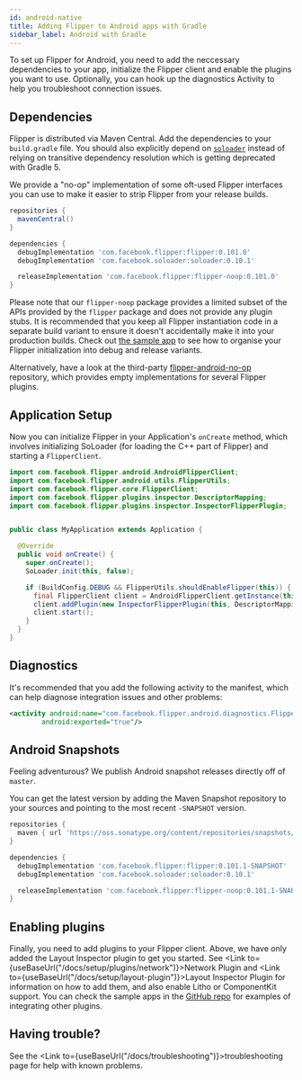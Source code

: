 ```yaml
---
id: android-native
title: Adding Flipper to Android apps with Gradle
sidebar_label: Android with Gradle
---
```


To set up Flipper for Android, you need to add the neccessary dependencies to your
app, initialize the Flipper client and enable the plugins you want to use. Optionally,
you can hook up the diagnostics Activity to help you troubleshoot connection issues.

## Dependencies

Flipper is distributed via Maven Central. Add the dependencies to your `build.gradle` file.
You should also explicitly depend on [`soloader`](https://github.com/facebook/soloader)
instead of relying on transitive dependency resolution which is getting deprecated
with Gradle 5.

We provide a "no-op" implementation of some oft-used Flipper interfaces you can
use to make it easier to strip Flipper from your release builds.

```groovy
repositories {
  mavenCentral()
}

dependencies {
  debugImplementation 'com.facebook.flipper:flipper:0.101.0'
  debugImplementation 'com.facebook.soloader:soloader:0.10.1'

  releaseImplementation 'com.facebook.flipper:flipper-noop:0.101.0'
}
```

<div class="warning">

Please note that our `flipper-noop` package provides a limited subset of the
APIs provided by the `flipper` package and does not provide any plugin stubs.
It is recommended that you keep all Flipper instantiation code in a separate
build variant to ensure it doesn't accidentally make it into your production
builds. Check out [the sample
app](https://github.com/facebook/flipper/tree/master/android/sample/src) to
see how to organise your Flipper initialization into debug and release
variants.

Alternatively, have a look at the third-party
[flipper-android-no-op](https://github.com/theGlenn/flipper-android-no-op)
repository, which provides empty implementations for several Flipper plugins.

</div>

## Application Setup

Now you can initialize Flipper in your Application's `onCreate` method, which involves
initializing SoLoader (for loading the C++ part of Flipper) and starting a `FlipperClient`.

```java
import com.facebook.flipper.android.AndroidFlipperClient;
import com.facebook.flipper.android.utils.FlipperUtils;
import com.facebook.flipper.core.FlipperClient;
import com.facebook.flipper.plugins.inspector.DescriptorMapping;
import com.facebook.flipper.plugins.inspector.InspectorFlipperPlugin;


public class MyApplication extends Application {

  @Override
  public void onCreate() {
    super.onCreate();
    SoLoader.init(this, false);

    if (BuildConfig.DEBUG && FlipperUtils.shouldEnableFlipper(this)) {
      final FlipperClient client = AndroidFlipperClient.getInstance(this);
      client.addPlugin(new InspectorFlipperPlugin(this, DescriptorMapping.withDefaults()));
      client.start();
    }
  }
}
```

## Diagnostics

It's recommended that you add the following activity to the manifest, which can help diagnose integration issues and other problems:

```xml
<activity android:name="com.facebook.flipper.android.diagnostics.FlipperDiagnosticActivity"
        android:exported="true"/>
```

## Android Snapshots

Feeling adventurous? We publish Android snapshot releases directly off of `master`.

You can get the latest version by adding the Maven Snapshot repository to your sources
and pointing to the most recent `-SNAPSHOT` version.

```groovy
repositories {
  maven { url 'https://oss.sonatype.org/content/repositories/snapshots/' }
}

dependencies {
  debugImplementation 'com.facebook.flipper:flipper:0.101.1-SNAPSHOT'
  debugImplementation 'com.facebook.soloader:soloader:0.10.1'

  releaseImplementation 'com.facebook.flipper:flipper-noop:0.101.1-SNAPSHOT'
}
```

## Enabling plugins

Finally, you need to add plugins to your Flipper client. Above, we have only added the Layout Inspector plugin to get you started. See <Link to={useBaseUrl("/docs/setup/plugins/network")}>Network Plugin</Link> and <Link to={useBaseUrl("/docs/setup/layout-plugin")}>Layout Inspector Plugin</Link> for information on how to add them, and also enable Litho or ComponentKit support. You can check the sample apps in the [GitHub repo](https://github.com/facebook/flipper) for examples of integrating other plugins.

## Having trouble?

See the <Link to={useBaseUrl("/docs/troubleshooting")}>troubleshooting page</Link> for help with known problems.
